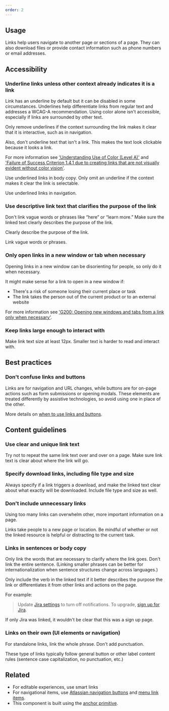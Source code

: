 ```yaml
---
order: 2
---
```


## Usage

Links help users navigate to another page or sections of a page. They can also download files or provide contact information such as phone numbers or email addresses.

<!-- TODO: Add anatomy image once designed -->

## Accessibility

### Underline links unless other context already indicates it is a link

Link has an underline by default but it can be disabled in some circumstances. Underlines help differentiate links from regular text and addresses a WCAG-A recommendation. Using color alone isn't accessible, especially if links are surrounded by other text.

Only remove underlines if the context surrounding the link makes it clear that it is interactive, such as in navigation.

Also, don't underline text that isn't a link. This makes the text look clickable because it looks a link.

For more information see ['Understanding Use of Color (Level A)'](https://www.w3.org/WAI/WCAG22/Understanding/use-of-color.html) and ['Failure of Success Criterion 1.4.1 due to creating links that are not visually evident without color vision'](https://www.w3.org/WAI/WCAG22/Techniques/failures/F73).

<!-- TODO: Add do/dont images once designed (if necessary?) -->

<DoDont type="do">
  Use underlined links in body copy. Only omit an underline if the context makes
  it clear the link is selectable.
</DoDont>

<DoDont type="dont">Use underlined links in navigation.</DoDont>

### Use descriptive link text that clarifies the purpose of the link

Don't link vague words or phrases like “here” or “learn more.” Make sure the linked text clearly describes the purpose of the link.

<!-- TODO: Add some Do/Don't images as examples -->

<DoDont type="do">Clearly describe the purpose of the link.</DoDont>

<DoDont type="dont">Link vague words or phrases.</DoDont>

### Only open links in a new window or tab when necessary

Opening links in a new window can be disorienting for people, so only do it when necessary.

It might make sense for a link to open in a new window if:

- There's a risk of someone losing their current place or task
- The link takes the person out of the current product or to an external website

For more information see ['G200: Opening new windows and tabs from a link only when necessary'](https://www.w3.org/TR/WCAG20-TECHS/G200.html).

### Keep links large enough to interact with

Make link text size at least 12px. Smaller text is harder to read and interact with.

## Best practices

### Don't confuse links and buttons

Links are for navigation and URL changes, while buttons are for on-page actions such as form submissions or opening modals. These elements are treated differently by assistive technologies, so avoid using one in place of the other.

More details on [when to use links and buttons](/components/button/button-new/usage#use-buttons-for-actions-and-links-for-navigation).

## Content guidelines

### Use clear and unique link text

Try not to repeat the same link text over and over on a page. Make sure link text is clear about where the link will go.

### Specify download links, including file type and size

Always specify if a link triggers a download, and make the linked text clear about what exactly will be downloaded. Include file type and size as well.

### Don't include unnecessary links

Using too many links can overwhelm other, more important information on a page.

Links take people to a new page or location. Be mindful of whether or not the linked resource is helpful or distracting to the current task.

### Links in sentences or body copy

Only link the words that are necessary to clarify where the link goes. Don't link the entire sentence. (Linking smaller phrases can be better for internationalization when sentence structures change across languages.)

Only include the verb in the linked text if it better describes the purpose the link or differentiates it from other links and actions on the page.

For example:

> Update [Jira settings](https://atlassian.design/components/button/button-new/usage#use-buttons-for-actions-and-links-for-navigation) to turn off notifications. To upgrade, [sign up for Jira](https://atlassian.design/components/button/button-new/usage#use-buttons-for-actions-and-links-for-navigation).

If only Jira was linked, it wouldn't be clear that this was a sign up page.

### Links on their own (UI elements or navigation)

For standalone links, link the whole phrase. Don't add punctuation.

These type of links typically follow general button or other label content rules (sentence case capitalization, no punctuation, etc.)

## Related

- For editable experiences, use smart links
- For navigational items, use [Atlassian navigation buttons](/components/atlassian-navigation/examples#button) and [menu link items](components/menu/link-item/examples).
- This component is built using the [anchor primitive](https://atlassian.design/components/primitives/anchor/examples).
